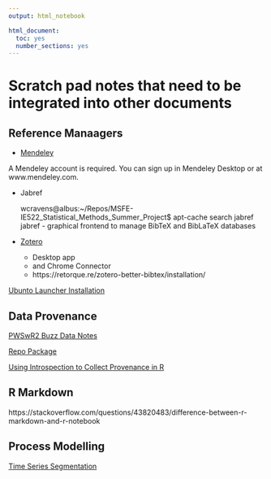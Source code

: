 ```yaml
---
output: html_notebook

html_document: 
  toc: yes
  number_sections: yes
---
```


# Scratch pad notes that need to be integrated into other documents


## Reference Manaagers

- [Mendeley](https://www.mendeley.com/download-desktop-new/)

A Mendeley account is required. You can sign up in Mendeley Desktop or at www.mendeley.com.

- Jabref

    wcravens@albus:~/Repos/MSFE-IE522_Statistical_Methods_Summer_Project$ apt-cache search jabref
    jabref - graphical frontend to manage BibTeX and BibLaTeX databases

- [Zotero](https://www.zotero.org/download/)

  - Desktop app
  - and Chrome Connector
  - https://retorque.re/zotero-better-bibtex/installation/
  
[Ubunto Launcher Installation](https://www.zotero.org/support/installation)

## Data Provenance

[PWSwR2 Buzz Data Notes](sandbox/PDSwR2/Buzz/buzzzm.md)

[Repo Package](https://www.ncbi.nlm.nih.gov/pmc/articles/PMC5314482/)

[Using Introspection to Collect Provenance in R](https://www.mdpi.com/2227-9709/5/1/12/pdf)

## R Markdown

https://stackoverflow.com/questions/43820483/difference-between-r-markdown-and-r-notebook

## Process Modelling

[Time Series Segmentation](https://en.wikipedia.org/wiki/Time-series_segmentation)
